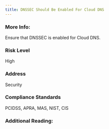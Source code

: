 ```yaml
---
title: DNSSEC Should Be Enabled For Cloud DNS
---
```


### More Info:

Ensure that DNSSEC is enabled for Cloud DNS.

### Risk Level

High

### Address

Security

### Compliance Standards

PCIDSS, APRA, MAS, NIST, CIS

### Additional Reading:
